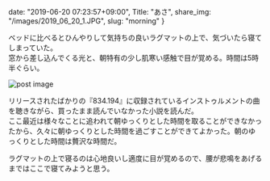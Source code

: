 date: "2019-06-20 07:23:57+09:00",
Title: "あさ",
share_img: "/images/2019_06_20_1.JPG",
slug: "morning"
}

ベッドに比べるとひんやりして気持ちの良いラグマットの上で、気づいたら寝てしまっていた。<br />
窓から差し込んでくる光と、朝特有の少し肌寒い感触で目が覚める。時間は5時半ぐらい。

<img src="/images/2019_06_20_1.JPG" alt="post image" />

リリースされたばかりの『834.194』に収録されているインストゥルメントの曲を聴きながら、買ったまま読んでいなかった小説を読んだ。<br />
ここ最近は様々なことに追われて朝ゆっくりとした時間を取ることができなかったから、久々に朝ゆっくりとした時間を過ごすことができてよかった。朝のゆっくりとした時間は贅沢な時間だ。

ラグマットの上で寝るのは心地良いし適度に目が覚めるので、腰が悲鳴をあげるまではここで寝てみようと思う。
